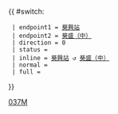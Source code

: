 {{ #switch: {{{format|}}}
  | endpoint1 = [[葵興站公共運輸交匯處|葵興站]]
  | endpoint2 = [[葵盛（中）巴士總站|葵盛（中）]]
  | direction = 0
  | status =
  | inline = [[葵興站公共運輸交匯處|葵興站]] ↺ [[葵盛（中）巴士總站|葵盛（中）]]
  | normal =
  | full =
}}<noinclude>[[Category:九龍巴士路線模板|037M]]</noinclude>
